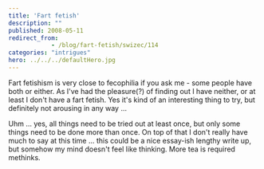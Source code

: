 ```yaml
---
title: 'Fart fetish'
description: ""
published: 2008-05-11
redirect_from: 
            - /blog/fart-fetish/swizec/114
categories: "intrigues"
hero: ../../../defaultHero.jpg
---
```

Fart fetishism is very close to fecophilia if you ask me - some people have both or either. As I&#x27;ve had the pleasure(?) of finding out I have neither, or at least I don&#x27;t have a fart fetish. Yes it&#x27;s kind of an interesting thing to try, but definitely not arousing in any way ...

Uhm ... yes, all things need to be tried out at least once, but only some things need to be done more than once. On top of that I don&#x27;t really have much to say at this time ... this could be a nice essay-ish lengthy write up, but somehow my mind doesn&#x27;t feel like thinking. More tea is required methinks.